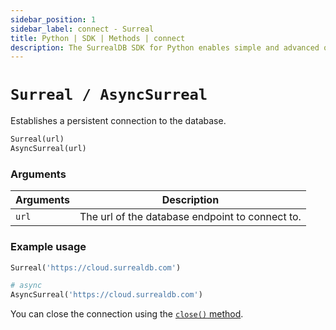 ```yaml
---
sidebar_position: 1
sidebar_label: connect - Surreal
title: Python | SDK | Methods | connect
description: The SurrealDB SDK for Python enables simple and advanced querying of a remote or embedded database.
---
```


# `Surreal / AsyncSurreal`

Establishes a persistent connection to the database.

```python title="Method Syntax"
Surreal(url)
AsyncSurreal(url)
```

### Arguments
<table>
    <thead>
        <tr>
            <th colspan="2" scope="col">Arguments</th>
            <th colspan="2" scope="col">Description</th>
        </tr>
    </thead>
    <tbody>
        <tr>
            <td colspan="2" scope="row" data-label="Arguments">
                <code>url</code>
                <Label label="required" />
            </td>
            <td colspan="2" scope="row" data-label="Description">
                The url of the database endpoint to connect to.
            </td>
        </tr>
    </tbody>
</table>

### Example usage
```python
Surreal('https://cloud.surrealdb.com')

# async
AsyncSurreal('https://cloud.surrealdb.com')
```

You can close the connection using the [`close()` method](/docs/sdk/python/methods/close).